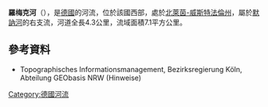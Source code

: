 {{Onesource|time=2020-08-13T05:06:39+00:00}}
{{Coord|51|28|33.12|N|8|29|47.42|E|display=title}}

'''羅梅克河'''（{{lang-de|Romecke}}），是[[德國|德國]]的河流，位於該國西部，處於[[北萊茵-威斯特法倫州|北萊茵-威斯特法倫州]]，屬於[[默訥河|默訥河]]的右支流，河道全長4.3公里，流域面積7.1平方公里。

==參考資料==
* Topographisches Informationsmanagement, Bezirksregierung Köln, Abteilung GEObasis NRW (Hinweise)

{{Germany-geo-stub}}
[[Category:德國河流|Category:德國河流]]